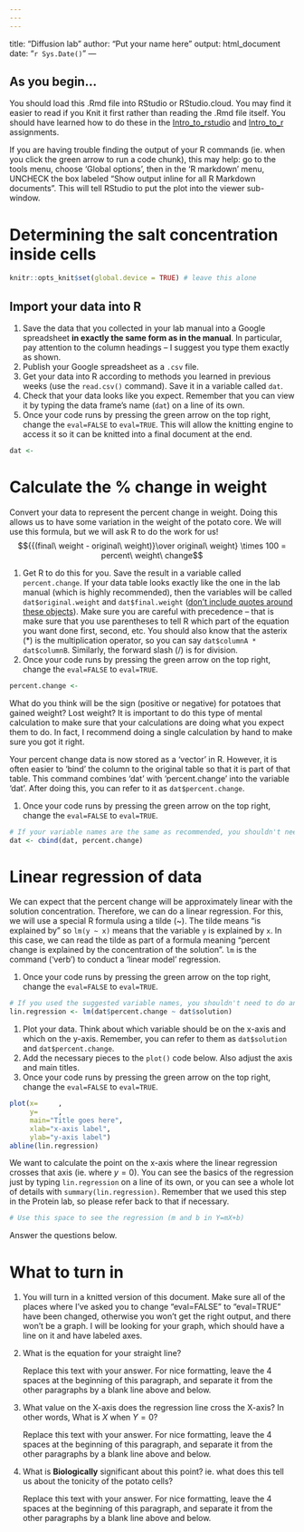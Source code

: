 ```yaml
---
---
---
```

title: "Diffusion lab"
author: "Put your name here"
output: html_document
date: "`r Sys.Date()`"
---

## As you begin...

You should load this .Rmd file into RStudio or RStudio.cloud. You may find it easier to read if you Knit it first rather than reading the .Rmd file itself. You should have learned how to do these in the [Intro_to_rstudio](https://senanu.github.io/b40/docs/labs/R/intro_to_rstudio.html) and [Intro_to_r](https://senanu.github.io/b40/docs/labs/R/intro_to_r.html) assignments.

If you are having trouble finding the output of your R commands (ie. when you click the green arrow to run a code chunk), this may help: go to the tools menu, choose 'Global options', then in the 'R markdown' menu, UNCHECK the box labeled "Show output inline for all R Markdown documents". This will tell RStudio to put the plot into the viewer sub-window.

# Determining the salt concentration inside cells

```r
knitr::opts_knit$set(global.device = TRUE) # leave this alone
```

## Import your data into R

1.  Save the data that you collected in your lab manual into a Google spreadsheet **in exactly the same form as in the manual**. In particular, pay attention to the column headings -- I suggest you type them exactly as shown.
2.  Publish your Google spreadsheet as a `.csv` file.
3.  Get your data into R according to methods you learned in previous weeks (use the `read.csv()` command). Save it in a variable called `dat`.
4.  Check that your data looks like you expect. Remember that you can view it by typing the data frame's name (`dat`) on a line of its own.
5.  Once your code runs by pressing the green arrow on the top right, change the `eval=FALSE` to `eval=TRUE`. This will allow the knitting engine to access it so it can be knitted into a final document at the end.

```r
dat <-
```

# Calculate the % change in weight

Convert your data to represent the percent change in weight. Doing this allows us to have some variation in the weight of the potato core. We will use this formula, but we will ask R to do the work for us! $${{(final\ weight - original\ weight)}\over original\ weight} \times 100 = percent\ weight\ change$$

1.  Get R to do this for you. Save the result in a variable called `percent.change`. If your data table looks exactly like the one in the lab manual (which is highly recommended), then the variables will be called `dat$original.weight` and `dat$final.weight` ([don't include quotes around these objects](https://senanu.github.io/b40/docs/labs/R/r_faq.html#objects-and-quotes-in-r)). Make sure you are careful with precedence -- that is make sure that you use parentheses to tell R which part of the equation you want done first, second, etc. You should also know that the asterix (\*) is the multiplication operator, so you can say `dat$columnA * dat$columnB`. Similarly, the forward slash (/) is for division.
2.  Once your code runs by pressing the green arrow on the top right, change the `eval=FALSE` to `eval=TRUE`.

```r
percent.change <-
```

What do you think will be the sign (positive or negative) for potatoes that gained weight? Lost weight? It is important to do this type of mental calculation to make sure that your calculations are doing what you expect them to do. In fact, I recommend doing a single calculation by hand to make sure you got it right.

Your percent change data is now stored as a 'vector' in R. However, it is often easier to 'bind' the column to the original table so that it is part of that table. This command combines 'dat' with 'percent.change' into the variable 'dat'. After doing this, you can refer to it as `dat$percent.change`.

1.  Once your code runs by pressing the green arrow on the top right, change the `eval=FALSE` to `eval=TRUE`.

```r
# If your variable names are the same as recommended, you shouldn't need to do anything with this code chunk.
dat <- cbind(dat, percent.change)
```

# Linear regression of data

We can expect that the percent change will be approximately linear with the solution concentration. Therefore, we can do a linear regression. For this, we will use a special R formula using a tilde (\~). The tilde means "is explained by" so `lm(y ~ x)` means that the variable `y` is explained by `x`. In this case, we can read the tilde as part of a formula meaning "percent change is explained by the concentration of the solution". `lm` is the command ('verb') to conduct a 'linear model' regression.

1.  Once your code runs by pressing the green arrow on the top right, change the `eval=FALSE` to `eval=TRUE`.

```r
# If you used the suggested variable names, you shouldn't need to do anything here.
lin.regression <- lm(dat$percent.change ~ dat$solution)
```

1.  Plot your data. Think about which variable should be on the x-axis and which on the y-axis. Remember, you can refer to them as `dat$solution` and `dat$percent.change`.
2.  Add the necessary pieces to the `plot()` code below. Also adjust the axis and main titles.
3.  Once your code runs by pressing the green arrow on the top right, change the `eval=FALSE` to `eval=TRUE`.

```r
plot(x=     ,
     y=     ,
     main="Title goes here",
     xlab="x-axis label",
     ylab="y-axis label")
abline(lin.regression)
```

We want to calculate the point on the x-axis where the linear regression crosses that axis (ie. where $y=0$). You can see the basics of the regression just by typing `lin.regression` on a line of its own, or you can see a whole lot of details with `summary(lin.regression)`. Remember that we used this step in the Protein lab, so please refer back to that if necessary.

```r
# Use this space to see the regression (m and b in Y=mX+b)
```

Answer the questions below.

# What to turn in

1.  You will turn in a knitted version of this document. Make sure all of the places where I've asked you to change "eval=FALSE" to "eval=TRUE" have been changed, otherwise you won't get the right output, and there won't be a graph. I will be looking for your graph, which should have a line on it and have labeled axes.

2.  What is the equation for your straight line?

    Replace this text with your answer. For nice formatting, leave the 4 spaces at the beginning of this paragraph, and separate it from the other paragraphs by a blank line above and below.

3.  What value on the X-axis does the regression line cross the X-axis? In other words, What is $X$ when $Y = 0$?

    Replace this text with your answer. For nice formatting, leave the 4 spaces at the beginning of this paragraph, and separate it from the other paragraphs by a blank line above and below.

4.  What is **Biologically** significant about this point? ie. what does this tell us about the tonicity of the potato cells?

    Replace this text with your answer. For nice formatting, leave the 4 spaces at the beginning of this paragraph, and separate it from the other paragraphs by a blank line above and below.
